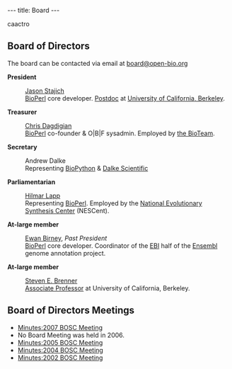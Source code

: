 ---
title: Board
---

caactro
==Board of Directors==
The board can be contacted via email at [mailto:board@open-bio.org board@open-bio.org]

'''President'''
: [[bp:Jason Stajich|Jason Stajich]]
: [[bp:BioPerl|BioPerl]] core developer. [http://pmb.berkeley.edu/~taylor/people/js.html Postdoc] at [http://www.berkeley.edu/ University of California, Berkeley].

'''Treasurer'''
: [[bp:Chris Dagdigian|Chris Dagdigian]]
: [[bp:BioPerl|BioPerl]] co-founder & O|B|F sysadmin. Employed by [http://www.bioteam.net the BioTeam].

'''Secretary'''
: Andrew Dalke 
: Representing [http://www.biopython.org BioPython] & [http://www.dalkescientific.com Dalke Scientific]

'''Parliamentarian'''
: [[bp:Hilmar Lapp|Hilmar Lapp]]
: Representing [[bp:BioPerl|BioPerl]].  Employed by the [http://www.nescent.org/ National Evolutionary Synthesis Center] (NESCent).

'''At-large member'''
: [[bp:Ewan Birney|Ewan Birney]], ''Past President''
: [[bp:BioPerl|BioPerl]] core developer.  Coordinator of the [http://www.ebi.ac.uk EBI] half of the [http://www.ensembl.org Ensembl] genome annotation project.

'''At-large member'''
: [[bp:Steven Brenner|Steven E. Brenner]]
: [http://compbio.berkeley.edu Associate Professor] at University of California, Berkeley.

==Board of Directors Meetings==
* [[Minutes:2007 BOSC Meeting]]
* No Board Meeting was held in 2006. 
* [[Minutes:2005 BOSC Meeting]]
* [[Minutes:2004 BOSC Meeting]]
* [[Minutes:2002 BOSC Meeting]]